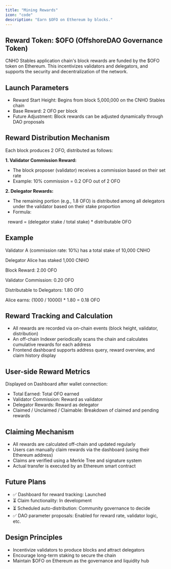 ```yaml
---
title: "Mining Rewards"
icon: "code"
description: "Earn $OFO on Ethereum by blocks."
---
```


## **Reward Token: \$OFO (OffshoreDAO Governance Token)**

CNHO Stables application chain's block rewards are funded by the \$OFO token on Ethereum. This incentivizes validators and delegators, and supports the security and decentralization of the network.

## **Launch Parameters**

- Reward Start Height: Begins from block 5,000,000 on the CNHO Stables chain
- Base Reward: 2 OFO per block
- Future Adjustment: Block rewards can be adjusted dynamically through DAO proposals

## **Reward Distribution Mechanism**

Each block produces 2 OFO, distributed as follows:

**1. Validator Commission Reward:**

- The block proposer (validator) receives a commission based on their set rate
- Example: 10% commission = 0.2 OFO out of 2 OFO

**2. Delegator Rewards:**

- The remaining portion (e.g., 1.8 OFO) is distributed among all delegators under the validator based on their stake proportion
- Formula:

  reward = (delegator stake / total stake) \* distributable OFO

## **Example**

Validator A (commission rate: 10%) has a total stake of 10,000 CNHO

Delegator Alice has staked 1,000 CNHO

Block Reward: 2.00 OFO

Validator Commission: 0.20 OFO

Distributable to Delegators: 1.80 OFO

Alice earns: (1000 / 10000) \* 1.80 = 0.18 OFO

## **Reward Tracking and Calculation**

- All rewards are recorded via on-chain events (block height, validator, distribution)
- An off-chain Indexer periodically scans the chain and calculates cumulative rewards for each address
- Frontend dashboard supports address query, reward overview, and claim history display

## **User-side Reward Metrics**

Displayed on Dashboard after wallet connection:

- Total Earned: Total OFO earned
- Validator Commission: Reward as validator
- Delegator Rewards: Reward as delegator
- Claimed / Unclaimed / Claimable: Breakdown of claimed and pending rewards

## **Claiming Mechanism**

- All rewards are calculated off-chain and updated regularly
- Users can manually claim rewards via the dashboard (using their Ethereum address)
- Claims are verified using a Merkle Tree and signature system
- Actual transfer is executed by an Ethereum smart contract

## **Future Plans**

- ✅ Dashboard for reward tracking: Launched
- ⏳ Claim functionality: In development
- ⏳ Scheduled auto-distribution: Community governance to decide
- ✅ DAO parameter proposals: Enabled for reward rate, validator logic, etc.

## **Design Principles**

- Incentivize validators to produce blocks and attract delegators
- Encourage long-term staking to secure the chain
- Maintain \$OFO on Ethereum as the governance and liquidity hub